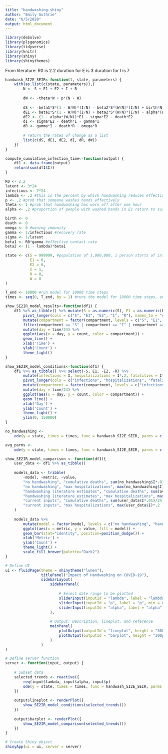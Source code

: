 ```yaml
---
title: "handwashing-shiny"
author: "Emily Guthrie"
date: "6/5/2020"
output: html_document
---
```


```r
library(deSolve)
library(plsgenomics)
library(tidyverse)
library(knitr)
library(shiny)
library(shinythemes)
```

From literature:
R0 is 2.2
duration for E is 3
duration for I is 7

```r
handwash_SI2E_SEIR<-function(t, state, parameters) {
    with(as.list(c(state, parameters)),{
        N <- S + E1 + E2 + I + R
        
        dW <- -theta*W + p*(N - W)
        
        dS <- -beta1*S*(1 - W/N)*(I/N) - beta2*S*(W/N)*(I/N) + birth*N - death*S + omega*R + alpha*(W/N)*E1
        dE1 <- beta1*S*(1 - W/N)*(I/N) + beta2*S*(W/N)*(I/N) - alpha*(W/N)*E1 - (1 - alpha*(W/N))*E1
        dE2 <- (1 - alpha*(W/N))*E1 - sigma*E2 - death*E2
        dI <- sigma*E2 - death*I - gamma*I
        dR <- gamma*I - death*R - omega*R
        
        # return the rates of change as a list
        list(c(dS, dE1, dE2, dI, dR, dW))
    })
}

compute_cumulative_infection_time<-function(output) {
    df1 <- data.frame(output)
    return(sum(df1$I))
}
```

```r
R0 <- 2.2
latent <- 3*24
infectious <- 7*24
lambda <- .2 #this is the percent by which handwashing reduces effective contact rate
p <- .2 #prob that someone washes hands effectively
theta <- 1 #prob that handwashing has worn off after one hour
alpha <- .2 #proportion of people with washed hands in E1 return to susceptible (AKA, dont become infectious)

birth <- 0
death <- 0
omega <- 0 #waning immunity
gamma <- 1/infectious #recovery rate
sigma <- 1/latent
beta1 <- R0*gamma #effective contact rate
beta2 <- (1 - lambda)*beta1
```

```r
state <- c(S = 999999, #population of 1,000,000, 1 person starts of infected
           E1 = 0,
           E2 = 0,
           I = 1, 
           R = 0,
           W = 0
)

T_end <- 10000 #run model for 10000 time steps
times <- seq(0, T_end, by = 1) #runs the model for 10000 time steps, and computes output at each time step 
```

```r
show_SE2IR_model_results<-function(df1) {
    df1 %>% as_tibble() %>% mutate(S = as.numeric(S), E1 = as.numeric(E1), E2 = as.numeric(E2), I = as.numeric(I), R = as.numeric(R)) %>%
        pivot_longer(cols = c("S", "E1", "E2", "I", "R"), names_to = "compartment", values_to = "count") %>%
        mutate(compartment = factor(compartment, levels = c("S", "E1", "E2", "I", "R"))) %>% 
        filter(compartment == "S" | compartment == "I" | compartment == "R") %>% 
        mutate(day = time/24) %>% 
        ggplot(aes(x = day, y = count, color = compartment)) +
        geom_line() +
        xlab('Time') +
        ylab('Count') +
        theme_light()
}

show_SE2IR_model_conditions<-function(df1) {
    df1 %>% as_tibble() %>% select(-S, E1, -E2, -R) %>% 
        mutate(infections = I, hospitalizations = I*.2, fatalities = I*.01) %>% 
        pivot_longer(cols = c("infections", "hospitalizations", "fatalities"), names_to = "compartment", values_to = "count") %>% 
        mutate(compartment = factor(compartment, levels = c("infections", "hospitalizations", "fatalities"))) %>% 
        mutate(day = time/24) %>% 
        ggplot(aes(x = day, y = count, color = compartment)) +
        geom_line() +
        xlab('Day') +
        ylab('Count') +
        theme_light() +
        ylim(0, 150000)
}

no_handwashing <-
    ode(y = state, times = times, func = handwash_SI2E_SEIR, parms = c(beta1, beta2 = (1 - 0)*beta1, gamma, omega, sigma, birth, death, p = 0, theta = 0, alpha = 0)) %>% as_tibble()

avg_parms <-
    ode(y = state, times = times, func = handwash_SI2E_SEIR, parms = c(beta1, beta2 = (1 - .4)*beta1, gamma, omega, sigma, birth, death, p = .2, theta = 1, alpha = .2)) %>% as_tibble()

show_SE2IR_model_comparison <- function(df1){
    user_data <- df1 %>% as_tibble()
    
    models_data <- tribble(
        ~model, ~metric, ~value,
        "no handwashing", "cumulative deaths", sum(no_handwashing$I*.01)/24,
        "no handwashing", "max hospitalizations", max(no_handwashing$I)*.2,
        "handwashing literature estimates", "cumulative deaths", sum(avg_parms$I*.01)/24,
        "handwashing literature estimates", "max hospitalizations", max(avg_parms$I)*.2,
        "current inputs", "cumulative deaths", sum(user_data$I*.01)/24,
        "current inputs", "max hospitalizations", max(user_data$I)*.2
    )
    
    models_data %>% 
        mutate(model = factor(model, levels = c("no handwashing", "handwashing literature estimates", "current inputs"))) %>% 
        ggplot(aes(x = metric, y = value, fill = model)) +
        geom_bar(stat="identity", position=position_dodge()) +
        xlab('Metric') +
        ylab('Count') +
        theme_light() +
        scale_fill_brewer(palette="Dark2")
}

```

```r
# Define UI
ui <- fluidPage(theme = shinytheme("lumen"),
                titlePanel("Impact of Handwashing on COVID-19"),
                sidebarLayout(
                    sidebarPanel(
                        
                        # Select date range to be plotted
                        sliderInput(inputId = "lambda", label = "lambda", min = 0, max = 1, value = .4, step = .1, round = -1, ticks = TRUE),
                        sliderInput(inputId = "p", label = "p", min = 0, max = 1, value = .2, step = .1, round = -1, ticks = TRUE),
                        sliderInput(inputId = "alpha", label = "alpha", min = 0, max = 1, value = .2, step = .1, round = -1, ticks = TRUE)
                    ),
                    
                    # Output: Description, lineplot, and reference
                    mainPanel(
                        plotOutput(outputId = "lineplot", height = "300px"),
                        plotOutput(outputId = "barplot", height = "300px")
                    )
                )
)

# Define server function
server <- function(input, output) {
    
    # Subset data
    selected_trends <- reactive({
        req(input$lambda, input$alpha, input$p)
        ode(y = state, times = times, func = handwash_SI2E_SEIR, parms = c(beta1, beta2 = (1 - input$lambda)*beta1, gamma, omega, sigma, birth, death, p = input$p, theta = 1, alpha = input$alpha))
    })
    
    output$lineplot <- renderPlot({
        show_SE2IR_model_conditions(selected_trends())
    })
    
    output$barplot <- renderPlot({
        show_SE2IR_model_comparison(selected_trends())
    })
}

# Create Shiny object
shinyApp(ui = ui, server = server)
```

